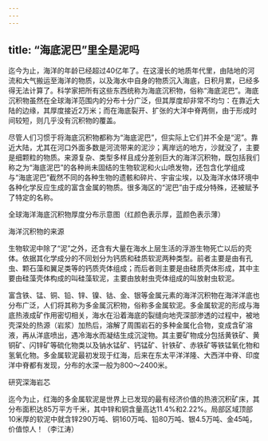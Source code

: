 ```yaml
---
---
---
```

title: “海底泥巴”里全是泥吗
---




迄今为止，海洋的年龄已经超过40亿年了。在这漫长的地质年代里，由陆地的河流和大气搬运至海洋的物质，以及海水中自身的物质沉入海底，日积月累，已经多得无法计算了。科学家把所有这些东西统称为海底沉积物，俗称“海底泥巴”。海底沉积物虽然在全球海洋范围内的分布十分广泛，但其厚度却非常不均匀：在靠近大陆的边缘，其厚度接近2万米；而在海底裂开、扩张的大洋中脊两侧，由于形成时间较短，则几乎没有沉积物的覆盖。

尽管人们习惯于将海底沉积物都称为“海底泥巴”，但实际上它们并不全是“泥”。靠近大陆，尤其在河口外面多数是河流带来的泥沙；离岸远的地方，沙就没了，主要是细颗粒的物质。来源复杂、类型多样且成分差别巨大的海洋沉积物，既包括我们称之为“海底泥巴”的各种尚未固结的生物软泥和火山喷发物，还包含化学组成与“海底泥巴”截然不同的各种生物的遗骸和碎片、宇宙尘埃，以及海洋水体环境中各种化学反应生成的富含金属的物质。很多海区的“泥巴”由于成分特殊，还被赋予了特定的名称。

全球海洋海底沉积物厚度分布示意图（红颜色表示厚，蓝颜色表示薄）



海洋沉积物的来源



生物软泥中除了“泥”之外，还含有大量在海水上层生活的浮游生物死亡以后的壳体。依据其化学成分的不同划分为钙质和硅质软泥两种类型。前者主要是由有孔虫、颗石藻和翼足类等的钙质壳体组成；而后者则主要是由硅质壳体形成，其中主要由硅藻壳体构成的叫硅藻软泥，主要由放射虫壳体组成的叫放射虫软泥。

富含铁、锰、铜、铅、锌、镍、钴、金、银等金属元素的海洋沉积物在海洋洋底也分布广泛，人们将其称为多金属沉积物，俗称多金属软泥。多金属软泥的形成与海底热液成矿作用密切相关，海水在沿着海底的裂缝向地壳深部渗透的过程中，被地壳深处的热源（岩浆）加热后，溶解了周围岩石的多种金属化合物，变成含矿溶液，再从洋底喷出，遇冷海水而凝结生成沉淀物。其主要矿物成分包括黄铁矿、黄铜矿、闪锌矿等硫化物类以及钠水锰矿、钙锰矿、针铁矿、赤铁矿等铁锰氧化物和氢氧化物。多金属软泥最初发现于红海，后来在东太平洋洋隆、大西洋中脊、印度洋中脊都有发现，分布的水深一般为800～2400米。

研究深海岩芯



迄今为止，红海的多金属软泥是世界上已发现的最有经济价值的热液沉积矿床，其分布面积达85万平方千米，其中锌和铜含量高达11.4%和2.22%。局部区域顶部10米厚的软泥中就含锌290万吨、铜160万吨、铅80万吨、银4.5万吨、金45吨，价值惊人！（李江涛）